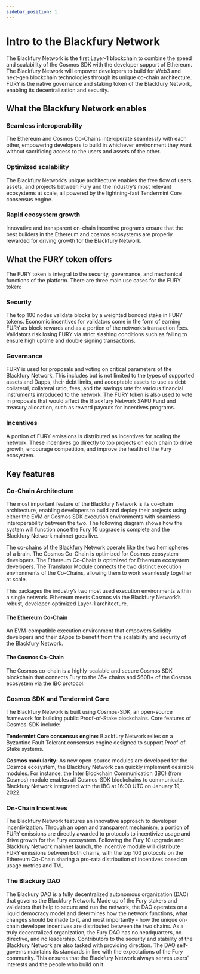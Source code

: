 ```yaml
---
sidebar_position: 1
---
```


# Intro to the Blackfury Network

The Blackfury Network is the first Layer-1 blockchain to combine the speed and scalability of the Cosmos SDK with the developer support of Ethereum.
The Blackfury Network will empower developers to build for Web3 and next-gen blockchain technologies through its unique co-chain architecture.
FURY is the native governance and staking token of the Blackfury Network, enabling its decentralization and security.

## What the Blackfury Network enables

### Seamless interoperability

The Ethereum and Cosmos Co-Chains interoperate seamlessly with each other, empowering developers to build in whichever environment they want
without sacrificing access to the users and assets of the other.

### Optimized scalability

The Blackfury Network’s unique architecture enables the free flow of users, assets, and projects between Fury and the industry’s most relevant
ecosystems at scale, all powered by the lightning-fast Tendermint Core consensus engine.

### Rapid ecosystem growth

Innovative and transparent on-chain incentive programs ensure that the best builders in the Ethereum and cosmos ecosystems are properly rewarded
for driving growth for the Blackfury Network.

## What the FURY token offers

The FURY token is integral to the security, governance, and mechanical functions of the platform. There are three main use cases for the FURY token:

### Security

The top 100 nodes validate blocks by a weighted bonded stake in FURY tokens. Economic incentives for validators come in the form of earning FURY as
block rewards and as a portion of the network’s transaction fees. Validators risk losing FURY via strict slashing conditions such as failing to ensure
high uptime and double signing transactions.

### Governance

FURY is used for proposals and voting on critical parameters of the Blackfury Network. This includes but is not limited to the types of supported assets and Dapps,
their debt limits, and acceptable assets to use as debt collateral, collateral ratio, fees, and the savings rate for various financial instruments introduced
to the network. The FURY token is also used to vote in proposals that would affect the Blackfury Network SAFU Fund and treasury allocation, such as reward payouts
for incentives programs.

### Incentives

A portion of FURY emissions is distributed as incentives for scaling the network. These incentives go directly to top projects on each chain to drive growth,
encourage competition, and improve the health of the Fury ecosystem.

## Key features

### Co-Chain Architecture

The most important feature of the Blackfury Network is its co-chain architecture, enabling developers to build and deploy their projects using either the EVM or Cosmos SDK
execution environments with seamless interoperability between the two. The following diagram shows how the system will function once the Fury 10 upgrade is complete and
the Blackfury Network mainnet goes live.

The co-chains of the Blackfury Network operate like the two hemispheres of a brain. The Cosmos Co-Chain is optimized for Cosmos ecosystem developers. The Ethereum Co-Chain is
optimized for Ethereum ecosystem developers. The Translator Module connects the two distinct execution environments of the Co-Chains, allowing them to work seamlessly
together at scale.

This packages the industry’s two most used execution environments within a single network. Ethereum meets Cosmos via the Blackfury Network’s robust,
developer-optimized Layer-1 architecture.

#### The Ethereum Co-Chain

An EVM-compatible execution environment that empowers Solidity developers and their dApps to benefit from the scalability and security of the Blackfury Network.

#### The Cosmos Co-Chain

The Cosmos co-chain is a highly-scalable and secure Cosmos SDK blockchain that connects Fury to the 35+ chains and $60B+ of the Cosmos ecosystem via the IBC protocol.

### Cosmos SDK and Tendermint Core

The Blackfury Network is built using Cosmos-SDK, an open-source framework for building public Proof-of-Stake blockchains. Core features of Cosmos-SDK include:

**Tendermint Core consensus engine:** Blackfury Network relies on a Byzantine Fault Tolerant consensus engine designed to support Proof-of-Stake systems.

**Cosmos modularity:** As new open-source modules are developed for the Cosmos ecosystem, the Blackfury Network can quickly implement desirable modules.
For instance, the Inter Blockchain Communication (IBC) (from Cosmos) module enables all Cosmos-SDK blockchains to communicate. Blackfury Network integrated with the IBC at 16:00 UTC on January 19, 2022.

### On-Chain Incentives

The Blackfury Network features an innovative approach to developer incentivization. Through an open and transparent mechanism, a portion of FURY emissions are directly awarded to protocols to incentivize usage and drive growth for the Fury ecosystem.
Following the Fury 10 upgrade and Blackfury Network mainnet launch, the incentive module will distribute FURY emissions between both chains, with the top 100 protocols on the Ethereum Co-Chain sharing a pro-rata distribution of incentives based on usage metrics and TVL.

### The Blackury DAO

The Blackury DAO is a fully decentralized autonomous organization (DAO) that governs the Blackfury Network. Made up of the Fury stakers and validators that help to secure and run the network, the DAO operates on a liquid democracy model and determines how the network functions, what changes should be made to it, and most importantly - how the unique on-chain developer incentives are distributed between the two chains.
As a truly decentralized organization, the Fury DAO has no headquarters, no directive, and no leadership. Contributors to the security and stability of the Blackfury Network are also tasked with providing direction. The DAO self-governs maintains its standards in line with the expectations of the Fury community. This ensures that the Blackfury Network always serves users' interests and the people who build on it.
